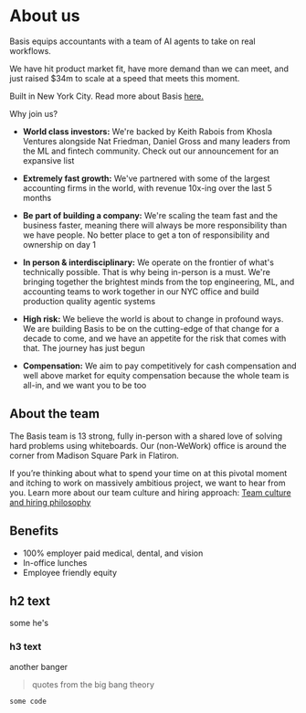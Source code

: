 # About us

Basis equips accountants with a team of AI agents to take on real workflows.

We have hit product market fit, have more demand than we can meet, and just raised $34m to scale at a speed that meets this moment.

Built in New York City. Read more about Basis [here.](https://www.google.com)

Why join us?

- **World class investors:** We're backed by Keith Rabois from Khosla Ventures alongside Nat Friedman, Daniel Gross and many leaders from the ML and fintech community. Check out our announcement for an expansive list

- **Extremely fast growth:** We've partnered with some of the largest accounting firms in the world, with revenue 10x-ing over the last 5 months

- **Be part of building a company:** We're scaling the team fast and the business faster, meaning there will always be more responsibility than we have people. No better place to get a ton of responsibility and ownership on day 1

- **In person & interdisciplinary:** We operate on the frontier of what's technically possible. That is why being in-person is a must. We're bringing together the brightest minds from the top engineering, ML, and accounting teams to work together in our NYC office and build production quality agentic systems

- **High risk:** We believe the world is about to change in profound ways. We are building Basis to be on the cutting-edge of that change for a decade to come, and we have an appetite for the risk that comes with that. The journey has just begun

- **Compensation:** We aim to pay competitively for cash compensation and well above market for equity compensation because the whole team is all-in, and we want you to be too

## About the team

The Basis team is 13 strong, fully in-person with a shared love of solving hard problems using whiteboards. Our (non-WeWork) office is around the corner from Madison Square Park in Flatiron.

If you’re thinking about what to spend your time on at this pivotal moment and itching to work on massively ambitious project, we want to hear from you. Learn more about our team culture and hiring approach: [Team culture and hiring philosophy](/team)

## Benefits
- 100% employer paid medical, dental, and vision
- In-office lunches
- Employee friendly equity

## h2 text

some he's


### h3 text

another banger

> quotes from the big bang theory

```
some code
```